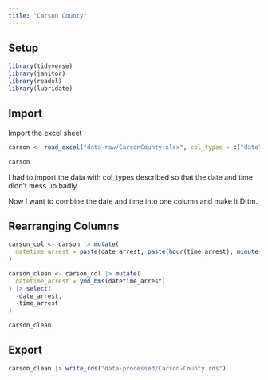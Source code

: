 ```yaml
---
title: "Carson County"
---
```


## Setup

```r

library(tidyverse)
library(janitor)
library(readxl)
library(lubridate)
```

## Import 

Import the excel sheet

```r
carson <- read_excel("data-raw/CarsonCounty.xlsx", col_types = c("date","guess","guess","date", "guess", "guess", "guess", "guess", "skip"))

carson
```

I had to import the data with col_types described so that the date and time didn't mess up badly. 

Now I want to combine the date and time into one column and make it Dttm.

## Rearranging Columns

```r
carson_col <- carson |> mutate(
  datetime_arrest = paste(date_arrest, paste(hour(time_arrest), minute(time_arrest), second(time_arrest), sep = ":"))
)

carson_clean <- carson_col |> mutate(
  datetime_arrest = ymd_hms(datetime_arrest)
) |> select(
  -date_arrest,
  -time_arrest
)

carson_clean
```

## Export

```r
carson_clean |> write_rds("data-processed/Carson-County.rds")
```

